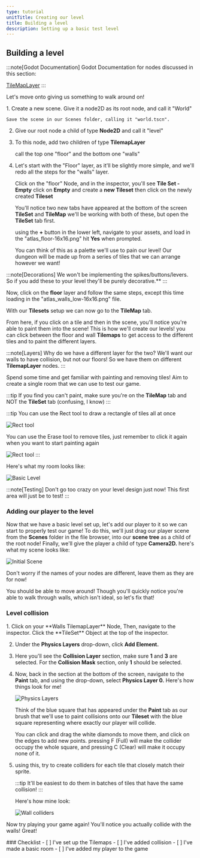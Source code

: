 ```yaml
---
type: tutorial
unitTitle: Creating our level
title: Building a level
description: Setting up a basic test level
---
```



## Building a level

:::note[Godot Documentation]
Godot Documentation for nodes discussed in this section: 

[TileMapLayer](https://docs.godotengine.org/en/stable/classes/class_tilemaplayer.html)
:::


Let's move onto giving us something to walk around on!

<Steps>
1. Create a new scene. Give it a node2D as its root node, and call it "World" 

    Save the scene in our Scenes folder, calling it "world.tscn".

2. Give our root node a child of type **Node2D** and call it "level"

3. To this node, add two children of type **TilemapLayer**

    call the top one "floor" and the bottom one "walls"

4. Let's start with the "Floor" layer, as it'll be slightly more simple, and we'll redo all the steps for the "walls" layer.

    Click on the "floor" Node, and in the inspector, you'll see **Tile Set - Empty** click on **Empty** and create a **new Tileset** then click on the newly created **Tileset**

    You'll notice two new tabs have appeared at the bottom of the screen **TileSet** and **TileMap** we'll be working with both of these, but open the **TileSet** tab first.

    using the **+** button in the lower left, navigate to your assets, and load in the "atlas_floor-16x16.png" hit **Yes** when prompted.

    You can think of this as a palette we'll use to pain our level! Our dungeon will be made up from a series of tiles that we can arrange however we want!

</Steps>

:::note[Decorations]
 We won't be implementing the spikes/buttons/levers. So if you add these to your level they'll be purely decorative.**
:::


Now, click on the **floor** layer and follow the same steps, except this time loading in the "atlas_walls_low-16x16.png" file.

With our **Tilesets** setup we can now go to the **TileMap** tab. 

From here, if you click on a tile and then in the scene, you'll notice you're able to paint them into the scene! This is how we'll create our levels! you can click between the floor and wall **Tilemaps** to get access to the different tiles and to paint the different layers.

:::note[Layers]
Why do we have a different layer for the two? We'll want our walls to have collision, but not our floors! So we have them on different **TilemapLayer** nodes.
:::

Spend some time and get familiar with painting and removing tiles! Aim to create a single room that we can use to test our game.

:::tip 
If you find you can't paint, make sure you're on the **TileMap** tab and NOT the **TileSet** tab (confusing, I know)
:::

:::tip
 You can use the Rect tool to draw a rectangle of tiles all at once

![Rect tool](/src/assets/godot/dungeonCrawler/recttoolimg.png)

You can use the Erase tool to remove tiles, just remember to click it again when you want to start painting again

![Rect tool](/src/assets/godot/dungeonCrawler/eraseTool.png)
:::

Here's what my room looks like:

![Basic Level](/src/assets/godot/dungeonCrawler/basicroomimg.png)

:::note[Testing]
Don't go too crazy on your level design just now! This first area will just be to test!
:::

### Adding our player to the level

Now that we have a basic level set up, let's add our player to it so we can start to properly test our game! To do this, we'll just drag our player scene from the **Scenes** folder
in the file browser, into our **scene tree** as a child of the root node! Finally, we'll give the player a child of type **Camera2D.** here's what my scene looks like:

![Initial Scene](/src/assets/godot/dungeonCrawler/inittestscene.png)

Don't worry if the names of your nodes are different, leave them as they are for now!

You should be able to move around! Though you'll quickly notice you're able to walk through walls, which isn't ideal, so let's fix that!

### Level collision
<Steps>
1. Click on your **Walls TilemapLayer** Node, Then, navigate to the inspector. Click the **TileSet** Object at the top of the inspector. 

2. Under the **Physics Layers** drop-down, click **Add Element.** 

3. Here you'll see the **Collision Layer** section, make sure **1** and **3** are selected. For the **Collision Mask** section, only **1** should be selected.

4. Now, back in the section at the bottom of the screen, navigate to the **Paint** tab, and using the drop-down, select **Physics Layer 0.** Here's how things look for me!

    ![Physics Layers](/src/assets/godot/dungeonCrawler/tilesetphysicslayer.png)

    Think of the blue square that has appeared under the **Paint** tab as our brush that we'll use to paint collisions onto our **Tileset** with the blue square representing where exactly our player will collide.


    You can click and drag the white diamonds to move them, and click on the edges to add new points. pressing F (Full) will make the collider occupy the whole square, and pressing C (Clear) will make it occupy none of it.

5. using this, try to create colliders for each tile that closely match their sprite. 

    :::tip 
    It'll be easiest to do them in batches of tiles that have the same collision!
    :::

    Here's how mine look:

    ![Wall colliders](/src/assets/godot/dungeonCrawler/wallcolliders.png)

</Steps>

Now try playing your game again! You'll notice you actually collide with the walls! Great!

<Box>
### Checklist
<Checklist>
- [ ] I've set up the Tilemaps
- [ ] I've added collision
- [ ] I've made a basic room
- [ ] I've added my player to the game
</Checklist>
</Box>